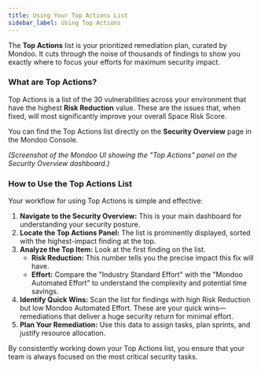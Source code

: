 ```yaml
---
title: Using Your Top Actions List
sidebar_label: Using Top Actions
---
```


The **Top Actions** list is your prioritized remediation plan, curated by Mondoo. It cuts through the noise of thousands of findings to show you exactly where to focus your efforts for maximum security impact.

### What are Top Actions?

Top Actions is a list of the 30 vulnerabilities across your environment that have the highest **Risk Reduction** value. These are the issues that, when fixed, will most significantly improve your overall Space Risk Score.

You can find the Top Actions list directly on the **Security Overview** page in the Mondoo Console.

_(Screenshot of the Mondoo UI showing the "Top Actions" panel on the Security Overview dashboard.)_

### How to Use the Top Actions List

Your workflow for using Top Actions is simple and effective:

1.  **Navigate to the Security Overview:** This is your main dashboard for understanding your security posture.
2.  **Locate the Top Actions Panel:** The list is prominently displayed, sorted with the highest-impact finding at the top.
3.  **Analyze the Top Item:** Look at the first finding on the list.
    - **Risk Reduction:** This number tells you the precise impact this fix will have.
    - **Effort:** Compare the "Industry Standard Effort" with the "Mondoo Automated Effort" to understand the complexity and potential time savings.
4.  **Identify Quick Wins:** Scan the list for findings with high Risk Reduction but low Mondoo Automated Effort. These are your quick wins—remediations that deliver a huge security return for minimal effort.
5.  **Plan Your Remediation:** Use this data to assign tasks, plan sprints, and justify resource allocation.

By consistently working down your Top Actions list, you ensure that your team is always focused on the most critical security tasks.
